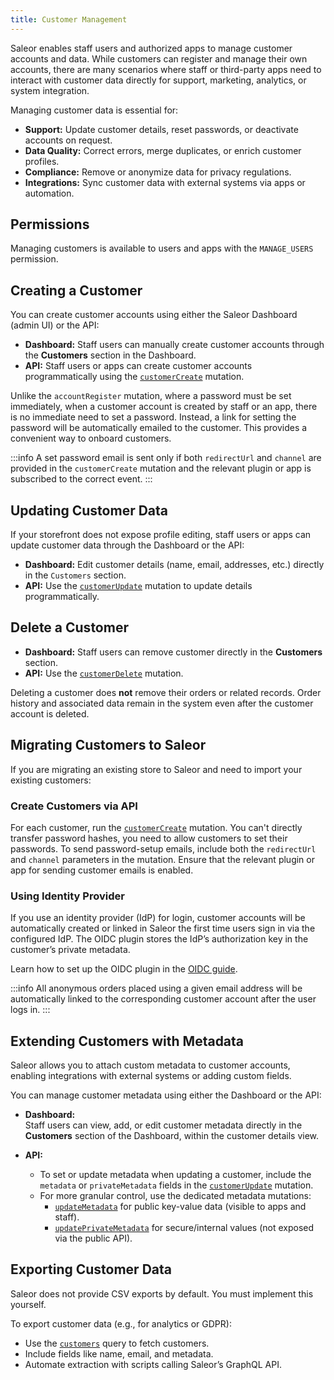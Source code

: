 ```yaml
---
title: Customer Management
---
```


Saleor enables staff users and authorized apps to manage customer accounts and data. 
While customers can register and manage their own accounts, there are many scenarios where staff 
or third-party apps need to interact with customer data directly for support, marketing, analytics, or system integration.

Managing customer data is essential for:
- **Support:** Update customer details, reset passwords, or deactivate accounts on request.
- **Data Quality:** Correct errors, merge duplicates, or enrich customer profiles.
- **Compliance:** Remove or anonymize data for privacy regulations.
- **Integrations:** Sync customer data with external systems via apps or automation.

## Permissions
Managing customers is available to users and apps with the `MANAGE_USERS` permission.

## Creating a Customer
You can create customer accounts using either the Saleor Dashboard (admin UI) or the API:

- **Dashboard:** Staff users can manually create customer accounts through the **Customers** section in the Dashboard.
- **API:** Staff users or apps can create customer accounts programmatically using the [`customerCreate`](/api-reference/users/mutations/customer-create.mdx) mutation.

Unlike the `accountRegister` mutation, where a password must be set immediately, when a customer account is created by staff or an app, 
there is no immediate need to set a password. Instead, a link for setting the password will be automatically emailed to the customer. 
This provides a convenient way to onboard customers.

:::info
A set password email is sent only if both `redirectUrl` and `channel` are provided in the `customerCreate` mutation and the relevant plugin or app is subscribed to the correct event.
:::

## Updating Customer Data
If your storefront does not expose profile editing, staff users or apps can update customer data through the Dashboard or the API:

- **Dashboard:** Edit customer details (name, email, addresses, etc.) directly in the `Customers` section.
- **API:** Use the [`customerUpdate`](/api-reference/users/mutations/customer-update.mdx) mutation to update details programmatically.

## Delete a Customer
- **Dashboard:** Staff users can remove customer directly in the **Customers** section.
- **API:** Use the [`customerDelete`](/api-reference/users/mutations/customer-delete.mdx) mutation.

Deleting a customer does **not** remove their orders or related records. 
Order history and associated data remain in the system even after the customer account is deleted.

## Migrating Customers to Saleor

If you are migrating an existing store to Saleor and need to import your existing customers:

### Create Customers via API
For each customer, run the [`customerCreate`](/api-reference/users/mutations/customer-create.mdx) mutation.
You can't directly transfer password hashes, you need to allow customers to set their passwords. 
To send password-setup emails, include both the `redirectUrl` and `channel` parameters in the mutation.
Ensure that the relevant plugin or app for sending customer emails is enabled.

### Using Identity Provider

If you use an identity provider (IdP) for login, customer accounts will be automatically created
 or linked in Saleor the first time users sign in via the configured IdP.
The OIDC plugin stores the IdP’s authorization key in the customer’s private metadata.


Learn how to set up the OIDC plugin in the [OIDC guide](/api-usage/authentication.mdx#user-authentication-using-openid-connect).


:::info
All anonymous orders placed using a given email address will be automatically linked to the corresponding customer account after the user logs in.
:::

## Extending Customers with Metadata

Saleor allows you to attach custom metadata to customer accounts, enabling integrations with external systems or adding custom fields.

You can manage customer metadata using either the Dashboard or the API:

- **Dashboard:**  
  Staff users can view, add, or edit customer metadata directly in the **Customers** section of the Dashboard, within the customer details view.

- **API:**  
  - To set or update metadata when updating a customer, include the `metadata` or `privateMetadata` fields in the [`customerUpdate`](/api-reference/users/mutations/customer-update.mdx) mutation.
  - For more granular control, use the dedicated metadata mutations:
    - [`updateMetadata`](/api-reference/miscellaneous/mutations/update-metadata.mdx) for public key-value data (visible to apps and staff).
    - [`updatePrivateMetadata`](/api-reference/miscellaneous/mutations/update-private-metadata.mdx) for secure/internal values (not exposed via the public API).


## Exporting Customer Data
Saleor does not provide CSV exports by default. You must implement this yourself.

To export customer data (e.g., for analytics or GDPR):
- Use the [`customers`](/api-reference/users/queries/customers.mdx) query to fetch customers.
- Include fields like name, email, and metadata.
- Automate extraction with scripts calling Saleor’s GraphQL API.

